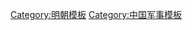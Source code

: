 {{Campaignbox
|name =Campaignbox 明朝統一戰爭
|title = [[明朝开国战争]]
|listclass = hlist
|state = collapsed
|battles  =
*[[徐达北伐]]
**[[明攻河南之战|河南]]
**[[明攻山东之战|山東]]
**[[明攻取河北之战|河北]]
**[[明攻山西之战|山西]]
*[[明太祖第一次北征|甘肅]]
*江南
**[[朱元璋灭陈友谅之战|滅陳友諒]]
***[[洪都保卫战|洪都]]
***[[鄱陽湖之戰|鄱陽湖]]
**[[朱元璋灭张士诚之战|滅張士誠]]
**[[朱元璋灭方国珍之战|滅方國珍]]
*[[明平定闽广之战|閩廣]]
*[[明灭夏之战|四川]]
*[[明平云南之战|雲南]]
*[[明朝治藏歷史|西藏]]
*[[明朝开国战争#攻克辽东|遼東]]
*[[明太祖第五次北伐|金山]]
*[[明太祖第六次北伐|捕魚兒海]]
|notes=[[明太祖北伐]]
}}<noinclude>
[[Category:明朝模板]]
[[Category:中国军事模板]]
</noinclude>